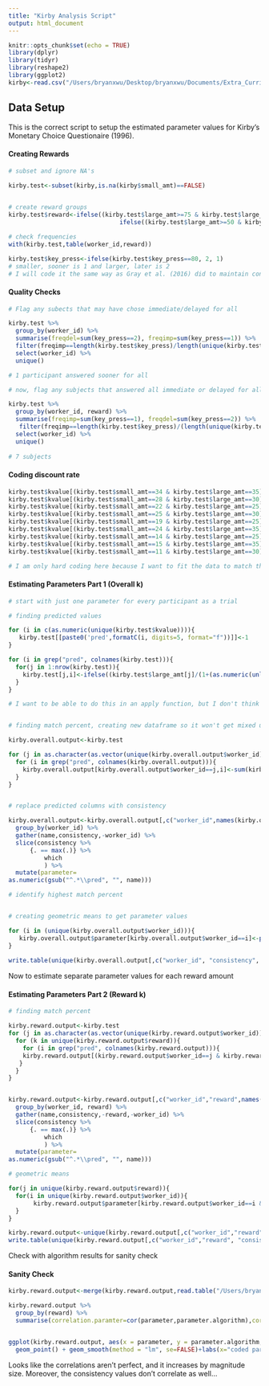 ```yaml
---
title: "Kirby Analysis Script"
output: html_document
---
```


```r
knitr::opts_chunk$set(echo = TRUE)
library(dplyr)
library(tidyr)
library(reshape2)
library(ggplot2)
kirby<-read.csv("/Users/bryanxwu/Desktop/bryanxwu/Documents/Extra_Curricular/Research/Poldrack Lab/Practice/R-Practice-/Kirby/kirby.csv")
```


## Data Setup

This is the correct script to setup the estimated parameter values for Kirby's Monetary Choice Questionaire (1996).  

#### Creating Rewards
```r

# subset and ignore NA's

kirby.test<-subset(kirby,is.na(kirby$small_amt)==FALSE)
  

# create reward groups
kirby.test$reward<-ifelse((kirby.test$large_amt>=75 & kirby.test$large_amt<=85),"LrgK",
                               ifelse((kirby.test$large_amt>=50 & kirby.test$large_amt<=60),"MedK","SmlK"))

# check frequencies 
with(kirby.test,table(worker_id,reward))

kirby.test$key_press<-ifelse(kirby.test$key_press==80, 2, 1)
# smaller, sooner is 1 and larger, later is 2
# I will code it the same way as Gray et al. (2016) did to maintain consistency
``` 

#### Quality Checks
```r


# Flag any subects that may have chose immediate/delayed for all

kirby.test %>%
  group_by(worker_id) %>%
  summarise(freqdel=sum(key_press==2), freqimp=sum(key_press==1)) %>%
  filter(freqimp==length(kirby.test$key_press)/length(unique(kirby.test$worker_id))|freqdel==length(kirby.test$key_press)/length(unique(kirby.test$worker_id))) %>%
  select(worker_id) %>%
  unique()

# 1 participant answered sooner for all 

# now, flag any subjects that answered all immediate or delayed for all trials in at least one of the reward sizes 

kirby.test %>%
  group_by(worker_id, reward) %>%
  summarise(freqimp=sum(key_press==1), freqdel=sum(key_press==2)) %>%
   filter(freqimp==length(kirby.test$key_press)/(length(unique(kirby.test$worker_id))*length(unique(kirby.test$reward)))|freqdel==length(kirby.test$key_press)/(length(unique(kirby.test$worker_id))*length(unique(kirby.test$reward)))) %>%
  select(worker_id) %>%
  unique()
  
# 7 subjects
```

#### Coding discount rate 
```r
kirby.test$kvalue[(kirby.test$small_amt==34 & kirby.test$large_amt==35)|(kirby.test$small_amt==54 & kirby.test$large_amt==55)|(kirby.test$small_amt==78&kirby.test$large_amt==80)]<-0.00016
kirby.test$kvalue[(kirby.test$small_amt==28 & kirby.test$large_amt==30)|(kirby.test$small_amt==47 & kirby.test$large_amt==50)|(kirby.test$small_amt==80 & kirby.test$large_amt==85)]<-0.00040
kirby.test$kvalue[(kirby.test$small_amt==22 & kirby.test$large_amt==25)|(kirby.test$small_amt==54 & kirby.test$large_amt==60)|(kirby.test$small_amt==67 &kirby.test$large_amt==75)]<-0.0010
kirby.test$kvalue[(kirby.test$small_amt==25 & kirby.test$large_amt==30)|(kirby.test$small_amt==49 & kirby.test$large_amt==60)|(kirby.test$small_amt==69&kirby.test$large_amt==85)]<-0.0025
kirby.test$kvalue[(kirby.test$small_amt==19 & kirby.test$large_amt==25)|(kirby.test$small_amt==40& kirby.test$large_amt==55)|(kirby.test$small_amt==55&kirby.test$large_amt==75)]<-0.0060
kirby.test$kvalue[(kirby.test$small_amt==24 & kirby.test$large_amt==35)|(kirby.test$small_amt==34 & kirby.test$large_amt==50)|(kirby.test$small_amt==54&kirby.test$large_amt==80)]<-0.016
kirby.test$kvalue[(kirby.test$small_amt==14 & kirby.test$large_amt==25)|(kirby.test$small_amt==27 & kirby.test$large_amt==50)|(kirby.test$small_amt==41&kirby.test$large_amt==75)]<-0.041
kirby.test$kvalue[(kirby.test$small_amt==15 & kirby.test$large_amt==35)|(kirby.test$small_amt==25 & kirby.test$large_amt==60)|(kirby.test$small_amt==33&kirby.test$large_amt==80)]<-0.10
kirby.test$kvalue[(kirby.test$small_amt==11 & kirby.test$large_amt==30)|(kirby.test$small_amt==20 & kirby.test$large_amt==55)|(kirby.test$small_amt==31&kirby.test$large_amt==85)]<-0.25

# I am only hard coding here because I want to fit the data to match the kirby 2009 paper. In the future, I will make sure to use the hyperbolic function and round 

```

#### Estimating Parameters Part 1 (Overall k)
```r
# start with just one parameter for every participant as a trial 

# finding predicted values 

for (i in c(as.numeric(unique(kirby.test$kvalue)))){
   kirby.test[[paste0('pred',formatC(i, digits=5, format="f"))]]<-1
}

for (i in grep("pred", colnames(kirby.test))){
  for(j in 1:nrow(kirby.test)){
    kirby.test[j,i]<-ifelse((kirby.test$large_amt[j]/(1+(as.numeric(unlist(strsplit(colnames(kirby.test[i]), split="pred",fixed=TRUE))[2])*kirby.test$later_del[j])))>kirby.test$small_amt[j],2,1)
  }
}

# I want to be able to do this in an apply function, but I don't think this is possible since we're looping through different column lengths and row lengths


# finding match percent, creating new dataframe so it won't get mixed up with the reward calculations

kirby.overall.output<-kirby.test

for (j in as.character(as.vector(unique(kirby.overall.output$worker_id)))){
  for (i in grep("pred", colnames(kirby.overall.output))){
    kirby.overall.output[kirby.overall.output$worker_id==j,i]<-sum(kirby.overall.output[kirby.overall.output$worker_id==j,i]==kirby.overall.output$key_press[kirby.overall.output$worker_id==j])/length(kirby.overall.output[kirby.overall.output$worker_id==j,i])
  }
}


# replace predicted columns with consistency

kirby.overall.output<-kirby.overall.output[,c("worker_id",names(kirby.overall.output[grep("pred",colnames(kirby.overall.output))]))] %>% 
  group_by(worker_id) %>%
  gather(name,consistency,-worker_id) %>%
  slice(consistency %>%
      {. == max(.)} %>%
          which
          ) %>%
  mutate(parameter=
as.numeric(gsub("^.*\\pred", "", name)))

# identify highest match percent  


# creating geometric means to get parameter values 

for (i in (unique(kirby.overall.output$worker_id))){
   kirby.overall.output$parameter[kirby.overall.output$worker_id==i]<-prod(kirby.overall.output$parameter[kirby.overall.output$worker_id==i])^(1/length(kirby.overall.output$parameter[kirby.overall.output$worker_id==i]))
} 
  
write.table(unique(kirby.overall.output[,c("worker_id", "consistency", "parameter")]), file="/Users/bryanxwu/Desktop/bryanxwu/Documents/Extra_Curricular/Research/Poldrack Lab/Practice/R-Practice-/Kirby/Overall_Parameters", row.names=FALSE)


```

Now to estimate separate parameter values for each reward amount 

#### Estimating Parameters Part 2 (Reward k)
``` r

# finding match percent 

kirby.reward.output<-kirby.test 
for (j in as.character(as.vector(unique(kirby.reward.output$worker_id)))){
  for (k in unique(kirby.reward.output$reward)){
    for (i in grep("pred", colnames(kirby.reward.output))){
    kirby.reward.output[(kirby.reward.output$worker_id==j & kirby.reward.output$reward==k),i]<-sum(kirby.reward.output[(kirby.reward.output$worker_id==j & kirby.reward.output$reward==k),i]==kirby.reward.output$key_press[(kirby.reward.output$worker_id==j & kirby.reward.output$reward==k)])/length(kirby.reward.output[(kirby.reward.output$worker_id==j & kirby.reward.output$reward==k),i])
   }
  }
}


kirby.reward.output<-kirby.reward.output[,c("worker_id","reward",names(kirby.reward.output[grep("pred",colnames(kirby.reward.output))]))] %>% 
  group_by(worker_id, reward) %>%
  gather(name,consistency,-reward,-worker_id) %>%
  slice(consistency %>%
      {. == max(.)} %>%
          which
          ) %>%
  mutate(parameter=
as.numeric(gsub("^.*\\pred", "", name)))

# geometric means

for(j in unique(kirby.reward.output$reward)){
  for(i in unique(kirby.reward.output$worker_id)){
       kirby.reward.output$parameter[kirby.reward.output$worker_id==i & kirby.reward.output$reward==j]<-prod(kirby.reward.output$parameter[kirby.reward.output$worker_id==i & kirby.reward.output$reward==j])^(1/length(kirby.reward.output$parameter[kirby.reward.output$worker_id==i & kirby.reward.output$reward==j]))
  }
}

kirby.reward.output<-unique(kirby.reward.output[,c("worker_id","reward", "consistency","parameter")])
write.table(unique(kirby.reward.output[,c("worker_id","reward", "consistency","parameter")]), file="/Users/bryanxwu/Desktop/bryanxwu/Documents/Extra_Curricular/Research/Poldrack Lab/Practice/R-Practice-/Kirby/Reward_Parameters", row.names=FALSE)


```

Check with algorithm results for sanity check

#### Sanity Check 
``` r

kirby.reward.output<-merge(kirby.reward.output,read.table("/Users/bryanxwu/Desktop/bryanxwu/Documents/Extra_Curricular/Research/Poldrack Lab/Practice/R-Practice-/Kirby/MCQ_Syntax/MCQindices.txt", header=TRUE),by=c("worker_id","reward"))

kirby.reward.output %>%
  group_by(reward) %>%
  summarise(correlation.paramter=cor(parameter,parameter.algorithm),correlation.consistency=cor(consistency,consistency.algorithm))


ggplot(kirby.reward.output, aes(x = parameter, y = parameter.algorithm,color = reward)) + 
  geom_point() + geom_smooth(method = "lm", se=FALSE)+labs(x="coded parameter", y="algorithm parameter")


```
Looks like the correlations aren't perfect, and it increases by magnitude size. Moreover, the consistency values don't correlate as well...